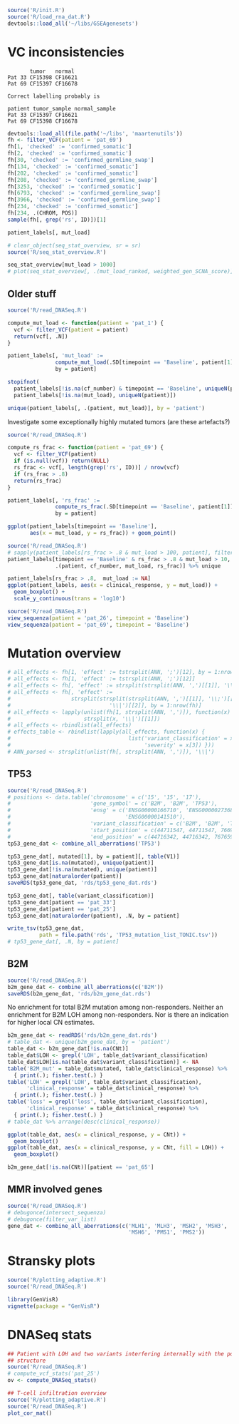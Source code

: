 ```r
source('R/init.R')
source('R/load_rna_dat.R')
devtools::load_all('~/libs/GSEAgenesets')
```

# VC inconsistencies


           tumor   normal
    Pat 33 CF15398 CF16621
    Pat 69 CF15397 CF16678

    Correct labelling probably is

    patient tumor_sample normal_sample
    Pat 33 CF15397 CF16621
    Pat 69 CF15398 CF16678


```r
devtools::load_all(file.path('~/libs', 'maartenutils'))
fh <- filter_VCF(patient = 'pat_69')
fh[1, 'checked' := 'confirmed_somatic']
fh[2, 'checked' := 'confirmed_somatic']
fh[30, 'checked' := 'confirmed_germline_swap']
fh[134, 'checked' := 'confirmed_somatic']
fh[202, 'checked' := 'confirmed_somatic']
fh[208, 'checked' := 'confirmed_germline_swap']
fh[3253, 'checked' := 'confirmed_somatic']
fh[6793, 'checked' := 'confirmed_germline_swap']
fh[3966, 'checked' := 'confirmed_germline_swap']
fh[234, 'checked' := 'confirmed_somatic']
fh[234, .(CHROM, POS)]
sample(fh[, grep('rs', ID)])[1]
```

```r
patient_labels[, mut_load]

# clear_object(seq_stat_overview, sr = sr)
source('R/seq_stat_overview.R')

seq_stat_overview[mut_load > 1000]
# plot(seq_stat_overview[, .(mut_load_ranked, weighted_gen_SCNA_score)])
```

## Older stuff

```r
source('R/read_DNASeq.R')

compute_mut_load <- function(patient = 'pat_1') {
  vcf <- filter_VCF(patient = patient)
  return(vcf[, .N])
}

patient_labels[, 'mut_load' :=
               compute_mut_load(.SD[timepoint == 'Baseline', patient[1]]),
               by = patient]

stopifnot(
  patient_labels[!is.na(cf_number) & timepoint == 'Baseline', uniqueN(patient)] ==
  patient_labels[!is.na(mut_load), uniqueN(patient)])

unique(patient_labels[, .(patient, mut_load)], by = 'patient')
```

Investigate some exceptionally highly mutated tumors (are these artefacts?)

```r
source('R/read_DNASeq.R')

compute_rs_frac <- function(patient = 'pat_69') {
  vcf <- filter_VCF(patient)
  if (is.null(vcf)) return(NULL)
  rs_frac <- vcf[, length(grep('rs', ID))] / nrow(vcf)
  if (rs_frac > .8)
  return(rs_frac)
}

patient_labels[, 'rs_frac' :=
               compute_rs_frac(.SD[timepoint == 'Baseline', patient[1]]),
               by = patient]

ggplot(patient_labels[timepoint == 'Baseline'],
       aes(x = mut_load, y = rs_frac)) + geom_point()
```

```r
source('R/read_DNASeq.R')
# sapply(patient_labels[rs_frac > .8 & mut_load > 100, patient], filter_VCF)
patient_labels[timepoint == 'Baseline' & rs_frac > .8 & mut_load > 10,
               .(patient, cf_number, mut_load, rs_frac)] %>% unique
```

```r
patient_labels[rs_frac > .8,  mut_load := NA]
ggplot(patient_labels, aes(x = clinical_response, y = mut_load)) +
  geom_boxplot() +
  scale_y_continuous(trans = 'log10')
```

```r
source('R/read_DNASeq.R')
view_sequenza(patient = 'pat_26', timepoint = 'Baseline')
view_sequenza(patient = 'pat_69', timepoint = 'Baseline')
```

# Mutation overview

```r
# all_effects <- fh[1, 'effect' := tstrsplit(ANN, ';')[12], by = 1:nrow(fh)]
# all_effects <- fh[1, 'effect' := tstrsplit(ANN, ';')[12]]
# all_effects <- fh[, 'effect' := strsplit(strsplit(ANN, ',')[[1]], '\\;')[[11]], by = 1:nrow(fh)]
# all_effects <- fh[, 'effect' := 
#                   strsplit(strsplit(strsplit(ANN, ',')[[1]], '\\;')[[11]],
#                               '\\|')[[2]], by = 1:nrow(fh)]
# all_effects <- lapply(unlist(fh[1, strsplit(ANN, ',')]), function(x)
#                       strsplit(x, '\\|')[[1]])
# all_effects <- rbindlist(all_effects)
# effects_table <- rbindlist(lapply(all_effects, function(x) {
#                                     list('variant_classification' = x[2],
#                                          'severity' = x[3]) }))
# ANN_parsed <- strsplit(unlist(fh[, strsplit(ANN, ',')]), '\\|')
```

## TP53

```r
source('R/read_DNASeq.R')
# positions <- data.table('chromosome' = c('15', '15', '17'),
#                         'gene_symbol' = c('B2M', 'B2M', 'TP53'),
#                         'ensg' = c('ENSG00000166710', 'ENSG00000273686', 
#                                    'ENSG00000141510'),
#                         'variant_classification' = c('B2M', 'B2M', 'TP53'),
#                         'start_position' = c(44711547, 44711547, 7669609),
#                         'end_position' = c(44716342, 44716342, 7676594))
tp53_gene_dat <- combine_all_aberrations('TP53')
```

```r
tp53_gene_dat[, mutated[1], by = patient][, table(V1)]
tp53_gene_dat[is.na(mutated), unique(patient)]
tp53_gene_dat[!is.na(mutated), unique(patient)]
tp53_gene_dat[naturalorder(patient)]
saveRDS(tp53_gene_dat, 'rds/tp53_gene_dat.rds')
```

```r
tp53_gene_dat[, table(variant_classification)]
tp53_gene_dat[patient == 'pat_33']
tp53_gene_dat[patient == 'pat_25']
tp53_gene_dat[naturalorder(patient), .N, by = patient]

write_tsv(tp53_gene_dat, 
          path = file.path('rds', 'TP53_mutation_list_TONIC.tsv'))
# tp53_gene_dat[, .N, by = patient]
```

## B2M

```r
source('R/read_DNASeq.R')
b2m_gene_dat <- combine_all_aberrations(c('B2M'))
saveRDS(b2m_gene_dat, 'rds/b2m_gene_dat.rds')
```

No enrichment for total B2M mutation among non-responders. Neither an enrichment
for B2M LOH among non-responders. Nor is there an indication for higher local CN
estimates.

```r
b2m_gene_dat <- readRDS('rds/b2m_gene_dat.rds')
# table_dat <- unique(b2m_gene_dat, by = 'patient')
table_dat <- b2m_gene_dat[!is.na(CNt)]
table_dat$LOH <- grepl('LOH', table_dat$variant_classification)
table_dat$LOH[is.na(table_dat$variant_classification)] <- NA
table('B2M_mut' = table_dat$mutated, table_dat$clinical_response) %>%
  { print(.); fisher.test(.) }
table('LOH' = grepl('LOH', table_dat$variant_classification), 
      'clinical_response' = table_dat$clinical_response) %>%
  { print(.); fisher.test(.) }
table('loss' = grepl('loss', table_dat$variant_classification), 
      'clinical_response' = table_dat$clinical_response) %>%
  { print(.); fisher.test(.) }
# table_dat %>% arrange(desc(clinical_response))

ggplot(table_dat, aes(x = clinical_response, y = CNt)) +
  geom_boxplot()
ggplot(table_dat, aes(x = clinical_response, y = CNt, fill = LOH)) +
  geom_boxplot()
```

```r
b2m_gene_dat[!is.na(CNt)][patient == 'pat_65']
```

## MMR involved genes

```r
source('R/read_DNASeq.R')
# debugonce(intersect_sequenza)
# debugonce(filter_var_list)
gene_dat <- combine_all_aberrations(c('MLH1', 'MLH3', 'MSH2', 'MSH3', 
                                      'MSH6', 'PMS1', 'PMS2'))
```

# Stransky plots


```r
source('R/plotting_adaptive.R')
source('R/read_DNASeq.R')
```

```r
library(GenVisR)
vignette(package = "GenVisR")
```

# DNASeq stats

```r
## Patient with LOH and two variants interfering internally with the polypeptide
## structure
source('R/read_DNASeq.R')
# compute_vcf_stats('pat_25')
ov <- compute_DNASeq_stats()
```

```r
## T-cell infiltration overview
source('R/plotting_adaptive.R')
source('R/read_DNASeq.R')
plot_cor_mat()
```
